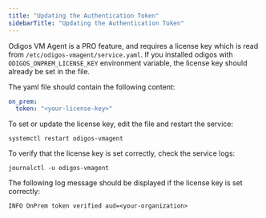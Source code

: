 ```yaml
---
title: "Updating the Authentication Token"
sidebarTitle: "Updating the Authentication Token"
---
```


Odigos VM Agent is a PRO feature, and requires a license key which is read from `/etc/odigos-vmagent/service.yaml`.
If you installed odigos with `ODIGOS_ONPREM_LICENSE_KEY` environment variable, the license key should already be set in the file.

The yaml file should contain the following content:

```yaml
on_prem:
  token: "<your-license-key>"
```

To set or update the license key, edit the file and restart the service:

```shell
systemctl restart odigos-vmagent
```

To verify that the license key is set correctly, check the service logs:

```shell
journalctl -u odigos-vmagent
```

The following log message should be displayed if the license key is set correctly:

```
INFO OnPrem token verified aud=<your-organization>
```
